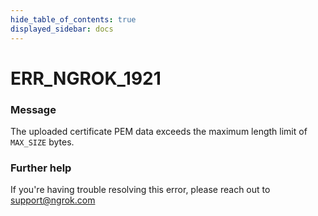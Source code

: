 ```yaml
---
hide_table_of_contents: true
displayed_sidebar: docs
---
```



# ERR_NGROK_1921

### Message

The uploaded certificate PEM data exceeds the maximum length limit of `MAX_SIZE` bytes.

<ErrorDetails error="err_ngrok_1921" />

### Further help

If you're having trouble resolving this error, please reach out to [support@ngrok.com](mailto:support@ngrok.com?subject=Help%20with%20ERR_NGROK_1921)
